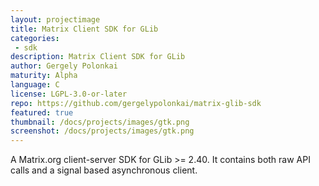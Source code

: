 ```yaml
---
layout: projectimage
title: Matrix Client SDK for GLib
categories: 
 - sdk
description: Matrix Client SDK for GLib
author: Gergely Polonkai
maturity: Alpha
language: C
license: LGPL-3.0-or-later
repo: https://github.com/gergelypolonkai/matrix-glib-sdk
featured: true
thumbnail: /docs/projects/images/gtk.png
screenshot: /docs/projects/images/gtk.png
---
```


A Matrix.org client-server SDK for GLib >= 2.40. It contains both raw API calls and a signal based asynchronous client.
